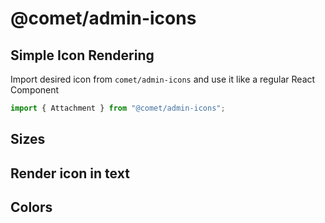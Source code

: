

<Meta of={IconsUsageStories} />

# @comet/admin-icons

## Simple Icon Rendering

Import desired icon from `comet/admin-icons` and use it like a regular React Component

```typescript jsx
import { Attachment } from "@comet/admin-icons";
```

<Canvas>
    <Story of={IconsUsageStories.Icon} />
</Canvas>

## Sizes

<Canvas>
    <Story of={IconsUsageStories.SmallSizeIcon} />
    <Story of={IconsUsageStories.DefaultSizeIcon} />
    <Story of={IconsUsageStories.LargeSizeIcon} />
    <Story of={IconsUsageStories.CustomSizeIcon} />
</Canvas>

## Render icon in text

<Canvas>
    <Story of={IconsUsageStories.RenderIconInText} />
</Canvas>

## Colors

<Canvas>
    <Story of={IconsUsageStories.DefaultColor} />
    <Story of={IconsUsageStories.PrimaryColor} />
    <Story of={IconsUsageStories.SecondaryColor} />
    <Story of={IconsUsageStories.ErrorColor} />
    <Story of={IconsUsageStories.DisabledColor} />
    <Story of={IconsUsageStories.ActionColor} />
    <Story of={IconsUsageStories.CustomColor} />
</Canvas>
